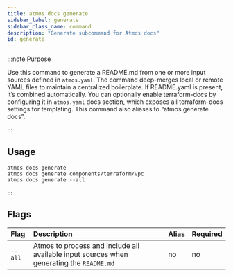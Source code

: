 ```yaml
---
title: atmos docs generate
sidebar_label: generate
sidebar_class_name: command
description: "Generate subcommand for Atmos docs"
id: generate
---
```


:::note Purpose

Use this command to generate a README.md from one or more input sources defined in `atmos.yaml`. The command deep-merges local or remote YAML files to maintain a centralized boilerplate. If README.yaml is present, it’s combined automatically. You can optionally enable terraform-docs by configuring it in `atmos.yaml` docs section, which exposes all terraform-docs settings for templating. This command also aliases to “atmos generate docs”.

:::

<Screengrab title="atmos docs generate --help" slug="atmos-docs-generate--help" />

## Usage

```shell
atmos docs generate
atmos docs generate components/terraform/vpc
atmos docs generate --all
``` 

:::

## Flags

| Flag          | Description                                                                                                  | Alias | Required |
|:--------------|:-------------------------------------------------------------------------------------------------------------|:------|:---------|
| `--all`       | Atmos to process and include all available input sources when generating the `README.md`                     | no    | no       |
